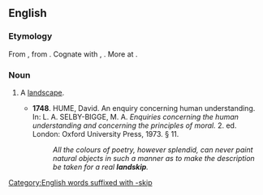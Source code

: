==English==

===Etymology===
From {{etyl|enm|en}} {{recons|landschippe|lang=enm}}, from {{etyl|ang|en}} {{term|landscipe||region, district|lang=ang}}. Cognate with {{etyl|sco|-}} {{term|landskip|lang=sco}}, {{term|landskipe||landscape|lang=sco}}. More at {{l|en|landscape}}.

===Noun===
{{en-noun}}

# {{context|rare|obsolete|or|regional}} A [[landscape]].
#* '''1748'''.  HUME, David.  An enquiry concerning human understanding.  In:  L. A. SELBY-BIGGE, M. A.  ''Enquiries concerning the human understanding and concerning the principles of moral.''  2. ed.  London: Oxford University Press, 1973.  § 11.
#*: ''All the colours of poetry, however splendid, can never paint natural objects in such a manner as to make the description be taken for a real '''landskip'''.''

[[Category:English words suffixed with -skip]]